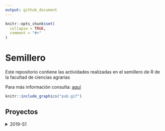 ```yaml
---
output: github_document
---
```


<!-- README.md is generated from README.Rmd. Please edit that file -->

```r
knitr::opts_chunk$set(
  collapse = TRUE,
  comment = "#>"
)
```
# Semillero

Este repositorio contiene las actividades realizadas en el semillero de R de la facultad de ciencias agrarias 

Para más información consulta: <a href="https://unal-semilleror-facca.github.io/" target="_blank">aquí</a>


```r
knitr::include_graphics("pub.gif")
```
  

## Proyectos

<details><summary>2019-S1</summary>
<p>

##### - <a href="https://duvancho321.github.io/Semillero/Recordatorio.html" target="_blank">Recordatorio</a>
##### - <a href="https://duvancho321.github.io/Semillero/Actividad1.html" target="_blank">Manipulacion de Datos</a>
##### - <a href="https://duvancho321.github.io/Semillero/Correlación.html" target="_blank">Correlaciones</a>
##### - <a href="https://duvancho321.github.io/Semillero/Regresion.html" target="_blank">Regresión</a>

